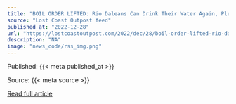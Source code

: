 ```yaml
---
title: "BOIL ORDER LIFTED: Rio Daleans Can Drink Their Water Again, Plus More City Updates a Week and a Day After the Quake"
source: "Lost Coast Outpost feed"
published_at: "2022-12-28"
url: "https://lostcoastoutpost.com/2022/dec/28/boil-order-lifted-rio-daleans-can-drink-their-wate/"
description: "NA"
image: "news_code/rss_img.png"
---
```



  Published: {{< meta published_at >}}
  

  Source: {{< meta source >}}
  

  [Read full article]({{< meta url >}})
  

